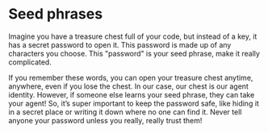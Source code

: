 # Seed phrases

Imagine you have a treasure chest full of your code, but instead of a key, it has a secret password to open it. This password is made up of any characters you choose. This "password" is your seed phrase, make it really complicated.

If you remember these words, you can open your treasure chest anytime, anywhere, even if you lose the chest. In our case, our chest is our agent identity. However, if someone else learns your seed phrase, they can take your agent! So, it’s super important to keep the password safe, like hiding it in a secret place or writing it down where no one can find it. Never tell anyone your password unless you really, really trust them!

